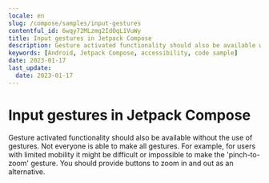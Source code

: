 ```yaml
---
locale: en
slug: /compose/samples/input-gestures
contentful_id: 6wqy72MLzmg2IdOqL1VuWy
title: Input gestures in Jetpack Compose
description: Gesture activated functionality should also be available without the use of gestures.
keywords: [Android, Jetpack Compose, accessibility, code sample]
date: 2023-01-17
last_update:
  date: 2023-01-17
---
```


# Input gestures in Jetpack Compose

Gesture activated functionality should also be available without the use of gestures. Not everyone is able to make all gestures. For example, for users with limited mobility it might be difficult or impossible to make the 'pinch-to-zoom' gesture. You should provide buttons to zoom in and out as an alternative.

<CodeSample id="input-gestures" platform="compose" locale="en"/>
